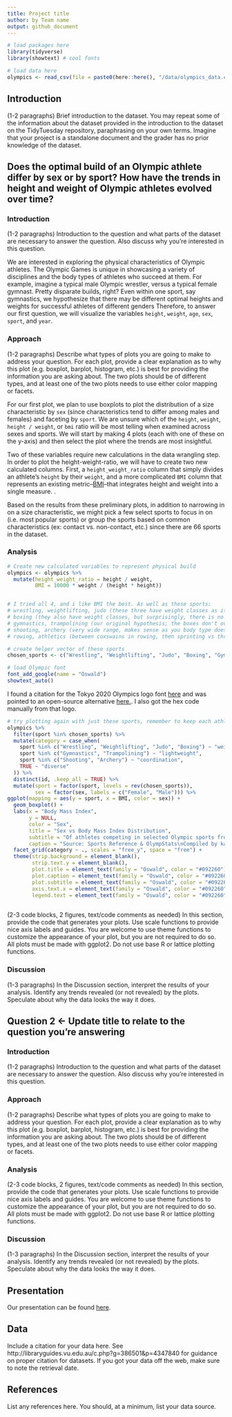 ```yaml
---
title: Project title
author: by Team name
output: github_document
---
```


```r
# load packages here
library(tidyverse)
library(showtext) # cool fonts
```

```r
# load data here
olympics <- read_csv(file = paste0(here::here(), "/data/olympics_data.csv"))
```

## Introduction

(1-2 paragraphs)
Brief introduction to the dataset.
You may repeat some of the information about the dataset provided in the introduction to the dataset on the TidyTuesday repository, paraphrasing on your own terms.
Imagine that your project is a standalone document and the grader has no prior knowledge of the dataset.

## Does the optimal build of an Olympic athlete differ by sex or by sport? How have the trends in height and weight of Olympic athletes evolved over time?

### Introduction

(1-2 paragraphs)
Introduction to the question and what parts of the dataset are necessary to answer the question. Also discuss why you’re interested in this question.

We are interested in exploring the physical characteristics of Olympic athletes. The Olympic Games is unique in showcasing a variety of disciplines and the body types of athletes who succeed at them. For example, imagine a typical male Olympic wrestler, versus a typical female gymnast. Pretty disparate builds, right? Even within one sport, say gymnastics, we hypothesize that there may be different optimal heights and weights for successful athletes of different genders  Therefore, to answer our first question, we will visualize the variables `height`, `weight`, `age`, `sex`, `sport`, and `year`.

### Approach

(1-2 paragraphs)
Describe what types of plots you are going to make to address your question.
For each plot, provide a clear explanation as to why this plot (e.g. boxplot, barplot, histogram, etc.) is best for providing the information you are asking about. 
The two plots should be of different types, and at least one of the two plots needs to use either color mapping or facets.


For our first plot, we plan to use boxplots to plot the distribution of a size characteristic by `sex` (since characteristics tend to differ among males and females) and faceting by `sport`. We are unsure which of the `height`, `weight`, `height / weight`, or `bmi` ratio will be most telling when examined across sexes and sports. We will start by making 4 plots (each with one of these on the y-axis) and then select the plot where the trends are most insightful.

Two of these variables require new calculations in the data wrangling step. In order to plot the height-weight-ratio, we will have to create two new calculated columns. First, a `height_weight_ratio` column that simply divides an athlete's `height` by their `weight`, and a more complicated `BMI` column that represents an existing metric--[BMI](https://en.wikipedia.org/wiki/Body_mass_index)--that integrates height and weight into a single measure. . 

Based on the results from these preliminary plots, in addition to narrowing in on a size characteristic, we might pick a few select sports to focus in on (i.e. most popular sports) or group the sports based on common characteristics (ex: contact vs. non-contact, etc.) since there are 66 sports in the dataset.

### Analysis

``` r

# Create new calculated variables to represent physical build
olympics <- olympics %>%
  mutate(height_weight_ratio = height / weight,
         BMI = 10000 * weight / (height * height))


# I tried all 4, and i like BMI the best. As well as these sports:
# wrestling, weightlifting, judo (these three have weight classes as it's very apparent in the spread)
# boxing (they also have weight classes, but surprisingly, there is no difference? what?)
# gymnastics, trampolining (our original hypothesis; the boxes don't overlap! also the lower range of the female being like 12 makes me sad), 
# shooting, archery (very wide range, makes sense as you body type doesn't really matter as much as a steady hand. shooting showing more disparity than archery, as well)
# rowing, athletics (between coxswains in rowing, then sprinting vs throwing in althetics, no surprise that these are the top variables!)

# create helper vector of these sports
chosen_sports <- c("Wrestling", "Weightlifting", "Judo", "Boxing", "Gymnastics", "Trampolining", "Shooting", "Archery", "Rowing", "Athletics")

# load Olympic font
font_add_google(name = "Oswald")
showtext_auto()
```

I found a citation for the Tokyo 2020 Olympics logo font [here](https://www.reddit.com/r/identifythisfont/comments/4ig8ua/font_used_on_the_tokyo_2020_logo/) and was pointed to an open-source alternative [here.](https://graphicdesign.stackexchange.com/questions/7178/is-there-a-din-font-free-alternative). I also got the hex code manually from that logo. 

``` r
# try plotting again with just these sports, remember to keep each athlete only once!
olympics %>%
  filter(sport %in% chosen_sports) %>%
  mutate(category = case_when(
    sport %in% c("Wrestling", "Weightlifting", "Judo", "Boxing") ~ "weightclass",
    sport %in% c("Gymnastics", "Trampolining") ~ "lightweight",
    sport %in% c("Shooting", "Archery") ~ "coordination",
    TRUE ~ "diverse"
  )) %>%
  distinct(id, .keep_all = TRUE) %>%
  mutate(sport = factor(sport, levels = rev(chosen_sports)),
         sex = factor(sex, labels = c("Female", "Male"))) %>%
ggplot(mapping = aes(y = sport, x = BMI, color = sex)) +
  geom_boxplot() +
  labs(x = "Body Mass Index",
       y = NULL,
       color = "Sex",
       title = "Sex vs Body Mass Index Distribution",
       subtitle = "Of athletes competing in selected Olympic sports from 1912-2020",,
       caption = "Source: Sports Reference & OlympStats\nCompiled by kaggle.com\nVisualization: Mr. Palmer's Penguins") +
  facet_grid(category ~ ., scales = "free_y", space = "free") +
  theme(strip.background = element_blank(),
        strip.text.y = element_blank(),
        plot.title = element_text(family = "Oswald", color = "#092260"),
        plot.caption = element_text(family = "Oswald", color = "#092260"),
        plot.subtitle = element_text(family = "Oswald", color = "#092260"),
        axis.text.x = element_text(family = "Oswald", color = "#092260"),
        legend.text = element_text(family = "Oswald", color = "#092260"))
  
```

(2-3 code blocks, 2 figures, text/code comments as needed)
In this section, provide the code that generates your plots. Use scale functions to provide nice axis labels and guides.
You are welcome to use theme functions to customize the appearance of your plot, but you are not required to do so.
All plots must be made with ggplot2. Do not use base R or lattice plotting functions.

### Discussion

(1-3 paragraphs)
In the Discussion section, interpret the results of your analysis. Identify any trends revealed (or not revealed) by the plots.
Speculate about why the data looks the way it does.

## Question 2 <- Update title to relate to the question you’re answering

### Introduction

(1-2 paragraphs)
Introduction to the question and what parts of the dataset are necessary to answer the question. Also discuss why you’re interested in this question.

### Approach

(1-2 paragraphs)
Describe what types of plots you are going to make to address your question.
For each plot, provide a clear explanation as to why this plot (e.g. boxplot, barplot, histogram, etc.) is best for providing the information you are asking about. 
The two plots should be of different types, and at least one of the two plots needs to use either color mapping or facets.

### Analysis

(2-3 code blocks, 2 figures, text/code comments as needed)
In this section, provide the code that generates your plots. Use scale functions to provide nice axis labels and guides.
You are welcome to use theme functions to customize the appearance of your plot, but you are not required to do so.
All plots must be made with ggplot2. Do not use base R or lattice plotting functions.

### Discussion

(1-3 paragraphs)
In the Discussion section, interpret the results of your analysis. Identify any trends revealed (or not revealed) by the plots.
Speculate about why the data looks the way it does.

## Presentation

Our presentation can be found [here](presentation/presentation.html).

## Data 

Include a citation for your data here. 
See http://libraryguides.vu.edu.au/c.php?g=386501&p=4347840 for guidance on proper citation for datasets. 
If you got your data off the web, make sure to note the retrieval date.

## References

List any references here. You should, at a minimum, list your data source.
